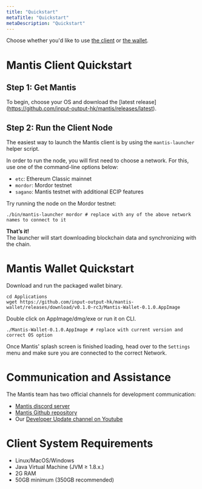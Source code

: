```yaml
---
title: "Quickstart"
metaTitle: "Quickstart"
metaDescription: "Quickstart"
---
```


Choose whether you'd like to use [the client](#mantisclientquickstart) or [the wallet](#mantiswalletquickstart).

# Mantis Client Quickstart

## Step 1: Get Mantis
To begin, choose your OS and download the [latest release] (https://github.com/input-output-hk/mantis/releases/latest).

## Step 2: Run the Client Node
The easiest way to launch the Mantis client is by using the `mantis-launcher` helper script.

In order to run the node, you will first need to choose a network. For this, use one of the command-line options below:

* `etc`: Ethereum Classic mainnet
* `mordor`: Mordor testnet
* `sagano`: Mantis testnet with additional ECIP features

Try running the node on the Mordor testnet:

```
./bin/mantis-launcher mordor # replace with any of the above network names to connect to it
```

**That’s it!** <br/>
The launcher will start downloading blockchain data and synchronizing with the chain.

# Mantis Wallet Quickstart

Download and run the packaged wallet binary.

```
cd Applications
wget https://github.com/input-output-hk/mantis-wallet/releases/download/v0.1.0-rc3/Mantis-Wallet-0.1.0.AppImage
```

Double click on AppImage/dmg/exe or run it on CLI.

```
./Mantis-Wallet-0.1.0.AppImage # replace with current version and correct OS option
```

Once Mantis' splash screen is finished loading, head over to the `Settings` menu and make sure you are connected to the correct Network.

# Communication and Assistance

The Mantis team has two official channels for development communication:

* [Mantis discord server](https://discord.gg/CvxPUDEm)
* [Mantis Github repository](https://github.com/input-output-hk/mantis)
* Our [Developer Update channel on Youtube](https://www.youtube.com/watch?v=lThEZdaJygw)

# Client System Requirements

* Linux/MacOS/Windows
* Java Virtual Machine (JVM ≥ 1.8.x.)
* 2G RAM
* 50GB minimum (350GB recommended)
